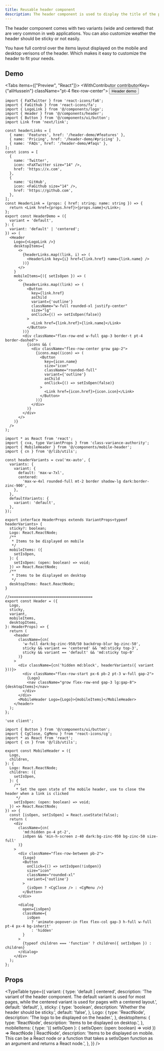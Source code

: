 ```yaml
---
title: Reusable header component
description: The header component is used to display the title of the page and the navigation links.
---
```



The header component comes with two variants (wide and centered) that are very common in web applications. You can also customize weather the header should be sticky or not easily.

You have full control over the items layout displayed on the mobile and desktop verisons of the header. Which makes it easy to customize the header to fit your needs.

## Demo

<Tabs items={["Preview", "React"]}>
  <Tab value="Preview">
  <WithContributor contributorKey={"aliHussein"} className="pt-4 flex-row-center">
  <Button asChild className="gap-2">
    <Link href="/header-demo" target="_blank">
    Header demo
    <HiOutlineExternalLink />
    </Link>
  </Button>
  </WithContributor>
  </Tab>
  <Tab value="React">

```tsx title="Usage.tsx"
import { FaXTwitter } from 'react-icons/fa6';
import { FaGithub } from 'react-icons/fa';
import { LogoLink } from '@/components/logo';
import { Header } from '@/components/header';
import { Button } from '@/components/ui/button';
import Link from 'next/link';

const headerLinks = [
  { name: 'Features', href: '/header-demo/#features' },
  { name: 'Pricing', href: '/header-demo/#pricing' },
  { name: 'FAQs', href: '/header-demo/#faqs' },
];
const icons = [
  {
    name: 'Twitter',
    icon: <FaXTwitter size="14" />,
    href: 'https://x.com',
  },
  {
    name: 'GitHub',
    icon: <FaGithub size="14" />,
    href: 'https://github.com',
  },
];
const HeaderLink = (props: { href: string; name: string }) => {
  return <Link href={props.href}>{props.name}</Link>;
};
export const HeaderDemo = ({
  variant = 'default',
}: {
  variant: 'default' | 'centered';
}) => (
  <Header
    Logo={<LogoLink />}
    desktopItems={
      <>
        {headerLinks.map((link, i) => (
          <HeaderLink key={i} href={link.href} name={link.name} />
        ))}
      </>
    }
    mobileItems={({ setIsOpen }) => (
      <>
        {headerLinks.map((link) => (
          <Button
            key={link.href}
            asChild
            variant={'outline'}
            className="w-full rounded-xl justify-center"
            size="lg"
            onClick={() => setIsOpen(false)}
          >
            <Link href={link.href}>{link.name}</Link>
          </Button>
        ))}
        <div className="flex-row-end w-full gap-3 border-t pt-4 border-dashed">
          {icons && (
            <div className="flex-row-center grow gap-2">
              {icons.map((icon) => (
                <Button
                  key={icon.name}
                  size="icon"
                  className="rounded-full"
                  variant={'outline'}
                  asChild
                  onClick={() => setIsOpen(false)}
                >
                  <Link href={icon.href}>{icon.icon}</Link>
                </Button>
              ))}
            </div>
          )}
        </div>
      </>
    )}
  />
);
```

```tsx title="header.tsx"
import * as React from 'react';
import { cva, type VariantProps } from 'class-variance-authority';
import { MobileHeader } from '@/components/mobile-header';
import { cn } from '@/lib/utils';

const headerVariants = cva('mx-auto', {
  variants: {
    variant: {
      default: 'max-w-7xl',
      centered:
        'max-w-4xl rounded-full mt-2 border shadow-lg dark:border-zinc-900',
    },
  },
  defaultVariants: {
    variant: 'default',
  },
});

export interface HeaderProps extends VariantProps<typeof headerVariants> {
  sticky?: boolean;
  Logo: React.ReactNode;
  /**
   * Items to be displayed on mobile
   */
  mobileItems: ({
    setIsOpen,
  }: {
    setIsOpen: (open: boolean) => void;
  }) => React.ReactNode;
  /**
   * Items to be displayed on desktop
   */
  desktopItems: React.ReactNode;
}

//======================================
export const Header = ({
  Logo,
  sticky,
  variant,
  mobileItems,
  desktopItems,
}: HeaderProps) => {
  return (
    <header
      className={cn(
        'w-full dark:bg-zinc-950/50 backdrop-blur bg-zinc-50',
        sticky && variant == 'centered' && 'md:sticky top-3',
        sticky && variant == 'default' && 'md:sticky top-0'
      )}
    >
      <div className={cn('hidden md:block', headerVariants({ variant }))}>
        <div className="flex-row-start px-6 pb-2 pt-3 w-full gap-2">
          {Logo}
          <nav className="grow flex-row-end gap-3 lg:gap-8">{desktopItems}</nav>
        </div>
      </div>
      <MobileHeader Logo={Logo}>{mobileItems}</MobileHeader>
    </header>
  );
};
```

```tsx title="moible-header.tsx"
'use client';

import { Button } from '@/components/ui/button';
import { CgClose, CgMenu } from 'react-icons/cg';
import * as React from 'react';
import { cn } from '@/lib/utils';

export const MobileHeader = ({
  Logo,
  children,
}: {
  Logo: React.ReactNode;
  children: ({
    setIsOpen,
  }: {
    /**
     * Set the open state of the mobile header, use to close the header when a link is clicked
     */
    setIsOpen: (open: boolean) => void;
  }) => React.ReactNode;
}) => {
  const [isOpen, setIsOpen] = React.useState(false);
  return (
    <div
      className={cn(
        'md:hidden px-4 pt-2',
        isOpen && 'min-h-screen z-40 dark:bg-zinc-950 bg-zinc-50 size-full'
      )}
    >
      <div className="flex-row-between pb-2">
        {Logo}
        <Button
          onClick={() => setIsOpen(!isOpen)}
          size="icon"
          className="rounded-xl"
          variant={'outline'}
        >
          {isOpen ? <CgClose /> : <CgMenu />}
        </Button>
      </div>

      <dialog
        open={isOpen}
        className={
          isOpen
            ? 'animate-popover-in flex flex-col gap-3 h-full w-full pt-4 px-4 bg-inherit'
            : 'hidden'
        }
      >
        {typeof children === 'function' ? children({ setIsOpen }) : children}
      </dialog>
    </div>
  );
};
```

</Tab>
</Tabs>

## Props

<TypeTable
  type={{
    variant: {
      type: 'default | centered',
      description:
        'The variant of the header component. The default variant is used for most pages, while the centered variant is used for pages with a centered layout.',
      default: 'default',
    },
    sticky: {
      type: 'boolean',
      description: 'Whether the header should be sticky.',
      default: 'false',
    },
    Logo: {
      type: 'ReactNode',
      description: 'The logo to be displayed on the header.',
    },
    desktopItems: {
      type: 'ReactNode',
      description: 'Items to be displayed on desktop.',
    },
    mobileItems: {
      type: '({ setIsOpen }: { setIsOpen: (open: boolean) => void }) => ReactNode | ReactNode',
      description:
        'Items to be displayed on mobile. This can be a React node or a function that takes a setIsOpen function as an argument and returns a React node.',
    },
  }}
/>
